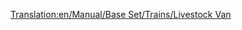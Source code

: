 [[Translation:en/Manual/Base Set/Trains/Livestock Van]]
{{es/Manual/Base Set/Trains/Vagones|Imagen=
|Nombre=Vagón de Ganado
|PrecioNormal= € ( £)
|PesoNormal= t
|CapacidadNormal=
|PrecioMono="
|PesoMono= t
|CapacidadMono=
|PrecioMag="
|PesoMag= t
|CapacidadMag=
|Descripción=
}}
